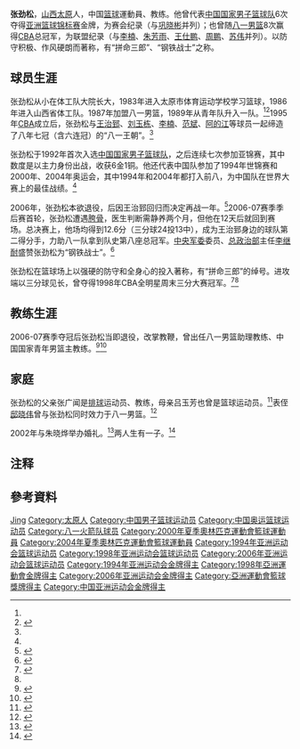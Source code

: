 {{Infobox sportsperson
| 姓名               = 张劲松
| 图像               = 
| 图像大小           = 
| 图像说明           = 
| 出生日期           = {{Birth date and age|1973|9|7}}
| 出生地点           = {{flag|CHN}}[[山西省|山西省]][[太原市|太原市]]<ref name=XPC/>{{efn|name=bd|1=一说生于1973年9月2日<ref name=FIBA>{{cite web|url=https://archive.fiba.com/pages/eng/fa/player/p/pid/10277/sid/2913/tid/262/tid2//_/1994_World_Championship_for_Men/index.html|title=Jingsong Zhang's Profile|website=archive.fiba.com|publisher=[[国际篮联|国际篮联]]|accessdate=2021-01-16|archive-date=2015-11-14|archive-url=https://web.archive.org/web/20151114051431/http://archive.fiba.com/pages/eng/fa/player/p/pid/10277/sid/2913/tid/262/tid2//_/1994_World_Championship_for_Men/index.html|dead-url=no}}</ref>，山西[[原平县|原平县]]人<ref>{{cite book|editor=段明亮|title=八一男篮风采录|location=北京|publisher=华文出版社|year=2001|isbn=7-5075-1276-2}}</ref>{{rp|40}}。}}
| 活动时期           = 
| 身高               = {{height|m=1.98}}
| 体重               = 
| 运动               = [[篮球|篮球]]
| 位置               = [[小前锋|小前锋]]/[[得分后卫|得分后卫]]
| 教练               = 
| team               = [[八一男篮|八一男篮]]（1995{{efn|1=仅从[[CBA|CBA]]成立算起。}}-2007）
|show-medals=no
|medaltemplates={{MedalSport|男子[[篮球|篮球]][[File:Basketball_pictogram.svg|30px]]}}
{{MedalCountry|{{CHN}}}}
{{MedalCompetition|[[男篮亚锦赛|男篮亚锦赛]]}}
{{MedalGold|{{le|1993年篮球亚锦赛|1993 ABC Championship|1993年 雅加达}}|男子篮球}}
{{MedalGold|{{le|1995年篮球亚锦赛|1995 ABC Championship|1995年 汉城}}|男子篮球}}
{{MedalBronze|{{le|1997年篮球亚锦赛|1997 ABC Championship|1997年 利雅得}}|男子篮球}}
{{MedalGold|{{le|1999年篮球亚锦赛|1999 ABC Championship|1999年 福冈}}|男子篮球}}
{{MedalGold|{{le|2001年篮球亚锦赛|2001 ABC Championship|2001年 上海}}|男子篮球}}
{{MedalGold|{{le|2003年篮球亚锦赛|2003 ABC Championship|2003年 哈尔滨}}|男子篮球}}
{{MedalGold|{{le|2005年篮球亚锦赛|2005_FIBA_Asia_Championship|2005年 多哈}}|男子篮球}}
{{MedalCompetition|[[亚洲运动会|亚洲运动会]]}}
{{MedalGold|[[1994年亚洲运动会|1994年 广岛]]|{{le|1994年亚洲运动会篮球比赛|Basketball_at_the_1994_Asian_Games|男子篮球}}}}
{{MedalGold|[[1998年亚洲运动会|1998年 曼谷]]|{{le|1998年亚洲运动会篮球比赛|Basketball_at_the_1998_Asian_Games|男子篮球}}}}
{{MedalGold|[[2006年亚洲运动会|2006年 多哈]]|[[2006年亚洲运动会篮球比赛|男子篮球]]}}
}}
'''张劲松'''{{BD|1973年|9月7日||}}{{efn|name=bd}}，[[山西|山西]][[太原市|太原]]人，中国[[篮球|篮球]]運動員、教练。他曾代表[[中国国家男子篮球队|中国国家男子篮球队]]6次夺得[[亚洲篮球锦标赛|亚洲篮球锦标赛]]金牌，为赛会纪录（与[[巩晓彬|巩晓彬]]并列）；也曾随[[八一男篮|八一男篮]]8次赢得[[CBA|CBA]]总冠军，为联盟纪录（与[[李楠_(篮球运动员)|李楠]]、[[朱芳雨|朱芳雨]]、[[王仕鹏|王仕鹏]]、[[周鹏_(篮球运动员)|周鹏]]、[[苏伟_(篮球运动员)|苏伟]]并列）。以防守积极、作风硬朗而著称，有“拼命三郎”、“钢铁战士”之称。

==球员生涯==
张劲松从小在体工队大院长大，1983年进入太原市体育运动学校学习篮球，1986年进入山西省体工队。1987年加盟八一男篮，1989年从青年队升入一队。<ref name=XPC/><ref>{{cite journal|author=曾珍|title=张劲松：寻找完美|journal=体育天地·MVP|year=2006|issue=|page=|url=http://sports.sina.com.cn/cba/2006-12-21/14242654727.shtml|access-date=2021-01-16|archive-date=2021-01-17|archive-url=https://web.archive.org/web/20210117055840/http://sports.sina.com.cn/cba/2006-12-21/14242654727.shtml|dead-url=no}}</ref>1995年[[中国男子篮球职业联赛|CBA]]成立后，张劲松与[[王治郅|王治郅]]、[[刘玉栋|刘玉栋]]、[[李楠_(篮球运动员)|李楠]]、[[范斌_(篮球)|范斌]]、[[阿的江|阿的江]]等球员一起缔造了八年七冠（含六连冠）的“八一王朝”。<ref name=retire/>

张劲松于1992年首次入选[[中国国家男子篮球队|中国国家男子篮球队]]，之后连续七次参加亚锦赛，其中数度是以主力身份出战，收获6金1铜。他还代表中国队参加了1994年世锦赛和2000年、2004年奥运会，其中1994年和2004年都打入前八，为中国队在世界大赛上的最佳战绩{{efn|1=[[中华民国国家男子篮球队|中华民国国家男子篮球队]]曾以“[[福尔摩沙|福尔摩沙]]”的名义参加[[1954年世界籃球錦標賽|1954年]]和[[1959年世界籃球錦標賽|1959年世錦賽]]，分别取得第5名和第4名。<ref>{{cite web|url=http://www.fiba.basketball/basketballworldcup/2014/news/FIBA-Basketball-World-Cup-Memorable-Moments-Formosa|title=FIBA Basketball World Cup Memorable Moments: Formosa's last hurrah|date=2013-12-04|publisher=[[国际篮联|国际篮联]]|accessdate=2020-11-21|archive-date=2020-08-12|archive-url=https://web.archive.org/web/20200812183414/http://www.fiba.basketball/basketballworldcup/2014/news/FIBA-Basketball-World-Cup-Memorable-Moments-Formosa|dead-url=no}}</ref>}}。<ref name=retire/>

2006年，张劲松本欲退役，后因王治郅回归而决定再战一年。<ref name=retire>{{cite web|title=8夺联赛冠军站上巅峰 张劲松带着荣誉正式退役|url=https://sports.sohu.com/20070328/n249044049.shtml|date=2007-03-28|publisher=搜狐体育|accessdate=2021-01-16|archive-date=2015-03-31|archive-url=https://web.archive.org/web/20150331110956/http://sports.sohu.com/20070328/n249044049.shtml|dead-url=no}}</ref>2006-07赛季季后赛首轮，张劲松遭遇[[胯骨|胯骨]]{{le|撕脱性骨折|avulsion fracture}}，医生判断需静养两个月，但他在12天后就回到赛场。总决赛上，他场均得到12.6分（三分球24投13中），成为王治郅身边的球队第二得分手，力助八一队拿到队史第八座总冠军。[[中央军委|中央军委]]委员、[[中国人民解放军总政治部|总政治部]]主任[[李继耐|李继耐]]盛赞张劲松为“钢铁战士”。<ref>{{cite book|author=宋晶|title=铁血八一：走进“团结拼搏的体坛劲旅”八一男篮|location=北京|publisher=军事谊文出版社|year=2008|isbn=7-80150-657-X}}</ref>{{rp|219-225}}

张劲松在篮球场上以强硬的防守和全身心的投入著称，有“拼命三郎”的绰号。进攻端以三分球见长，曾夺得1998年CBA全明星周末三分大赛冠军。<ref>{{cite journal|author=黄频捷|title=张劲松：中国篮坛一青松|journal=篮球|year=2003|issue=12|page=54}}</ref><ref name=XPC/>

==教练生涯==
2006-07赛季夺冠后张劲松当即退役，改掌教鞭，曾出任八一男篮助理教练、中国国家青年男篮主教练。<ref>{{cite newspaper|title=张劲松：为跑得太快而后悔|newspaper=中国体育报|location=北京|date=2008-05-29}}</ref><ref>{{cite news|url=http://www.xinhuanet.com/sports/2020-01/16/c_1125470683.htm|title=第三届中国篮球协会青委会年度总结会在京举行|agency=新华社|date=2020-01-16|accessdate=2021-01-17|archive-date=2021-01-17|archive-url=https://web.archive.org/web/20210117055850/http://www.xinhuanet.com/sports/2020-01/16/c_1125470683.htm|dead-url=no}}</ref>

==家庭==
张劲松的父亲张广闻是[[排球|排球]]运动员、教练，母亲吕玉芳也曾是篮球运动员。<ref name=XPC>{{cite journal|author=许沛成|title=永不松劲的张劲松|journal=篮球|year=1999|issue=09|page=18-19|url=http://www.shcdf.org/features/dfjs/bayi/zhangjs.htm|access-date=2021-01-17|archive-date=2021-01-17|archive-url=https://web.archive.org/web/20210117055903/http://www.shcdf.org/features/dfjs/bayi/zhangjs.htm|dead-url=no}}</ref>表侄[[邸晓伟|邸晓伟]]曾与张劲松同时效力于八一男篮。<ref>{{cite newspaper|title=张劲松笑谈叔侄同场竞技：一起打球感觉有点怪|url=https://sports.sohu.com/20041214/n223481323.shtml|newspaper=篮球先锋版|location=北京|accessdate=2021-01-16|archive-date=2006-09-11|archive-url=https://web.archive.org/web/20060911065840/http://sports.sohu.com/20041214/n223481323.shtml|dead-url=no}}</ref>

2002年与朱晓烨举办婚礼。<ref>{{cite newspaper|title=篮坛“拼命三郎”张劲松喜结连理 新娘娇柔无限|newspaper=北京青年报|url=https://sports.sohu.com/27/36/sports_news164393627.shtml|date=2002-05-03|accessdate=2021-01-16|archive-date=2021-01-17|archive-url=https://web.archive.org/web/20210117055842/https://sports.sohu.com/27/36/sports_news164393627.shtml|dead-url=no}}</ref>两人生有一子。<ref>{{cite newspaper|title=八一篮球名宿不强求子女打球 大郅：没时间培养|location=宁波|newspaper=现代金报|url=http://sports.sina.com.cn/cba/2015-08-07/doc-ifxftvni8773881.shtml|date=2015-08-07|accessdate=2021-01-16|archive-date=2017-10-08|archive-url=https://web.archive.org/web/20171008041237/http://sports.sina.com.cn/cba/2015-08-07/doc-ifxftvni8773881.shtml|dead-url=no}}</ref>

==注释==
{{notelist}}

==參考資料 ==
{{Reflist|2}}

{{Navboxes|title=张劲松在国际大赛的参赛情况|list1=
{{1993年男篮亚锦赛中国队阵容}}
{{中国1994年世界篮球锦标赛参赛名单}}
{{1995年男篮亚锦赛中国队阵容}}
{{1997年男篮亚锦赛中国队阵容}}
{{1999年男篮亚锦赛中国队阵容}}
{{2000年奥运会男子篮球中国参赛名单}}
{{2001年男篮亚锦赛中国队阵容}}
{{2003年亚洲篮球锦标赛中国参赛名单}}
{{2004年奥运会男子篮球中国参赛名单}}
{{2005年亚洲篮球锦标赛中国参赛名单}}
}}
{{Navboxes|title=张劲松在职业联赛的夺冠情况|list1=
{{1995-96赛季CBA总冠军|1}}
{{1996-97赛季CBA总冠军|1}}
{{1997-98赛季CBA总冠军|1}}
{{1998-99赛季CBA总冠军|1}}
{{1999-2000赛季CBA总冠军|1}}
{{2000-01赛季CBA总冠军|1}}
{{2002-03赛季CBA总冠军|1}}
{{2006-07赛季CBA总冠军|1}}
}}
{{CBA全明星周末三分球大赛冠军}}

{{Authority control}}
{{DEFAULTSORT:Zhang Jinsong}}
[[Category:张姓|Jing]]
[[Category:太原人|Category:太原人]]
[[Category:中国男子篮球运动员|Category:中国男子篮球运动员]]
[[Category:中国奥运篮球运动员|Category:中国奥运篮球运动员]]
[[Category:八一火箭队球员|Category:八一火箭队球员]]
[[Category:2000年夏季奧林匹克運動會籃球運動員|Category:2000年夏季奧林匹克運動會籃球運動員]]
[[Category:2004年夏季奧林匹克運動會籃球運動員|Category:2004年夏季奧林匹克運動會籃球運動員]]
[[Category:1994年亚洲运动会篮球运动员|Category:1994年亚洲运动会篮球运动员]]
[[Category:1998年亚洲运动会篮球运动员|Category:1998年亚洲运动会篮球运动员]]
[[Category:2006年亚洲运动会篮球运动员|Category:2006年亚洲运动会篮球运动员]]
[[Category:1994年亚洲运动会金牌得主|Category:1994年亚洲运动会金牌得主]]
[[Category:1998年亞洲運動會金牌得主|Category:1998年亞洲運動會金牌得主]]
[[Category:2006年亚洲运动会金牌得主|Category:2006年亚洲运动会金牌得主]]
[[Category:亞洲運動會籃球獎牌得主|Category:亞洲運動會籃球獎牌得主]]
[[Category:中国亚洲运动会金牌得主|Category:中国亚洲运动会金牌得主]]